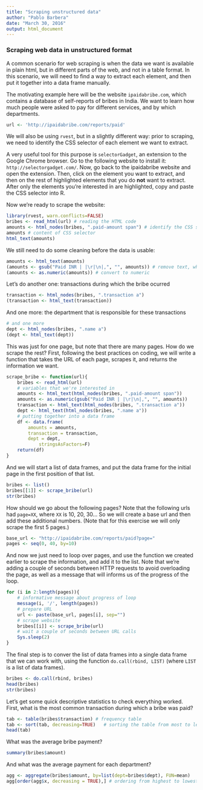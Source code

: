 ```yaml
---
title: "Scraping unstructured data"
author: "Pablo Barbera"
date: "March 30, 2016"
output: html_document
---
```


### Scraping web data in unstructured format

A common scenario for web scraping is when the data we want is available in plain html, but in different parts of the web, and not in a table format. In this scenario, we will need to find a way to extract each element, and then put it together into a data frame manually.

The motivating example here will be the website `ipaidabribe.com`, which contains a database of self-reports of bribes in India. We want to learn how much people were asked to pay for different services, and by which departments.

```r
url <- 'http://ipaidabribe.com/reports/paid'
```

We will also be using `rvest`, but in a slightly different way: prior to scraping, we need to identify the CSS selector of each element we want to extract. 

A very useful tool for this purpose is `selectorGadget`, an extension to the Google Chrome browser. Go to the following website to install it: `http://selectorgadget.com/`. Now, go back to the ipaidabribe website and open the extension. Then, click on the element you want to extract, and then on the rest of highlighted elements that you do __not__ want to extract. After only the elements you're interested in are highlighted, copy and paste the CSS selector into R.

Now we're ready to scrape the website:

```r
library(rvest, warn.conflicts=FALSE)
bribes <- read_html(url) # reading the HTML code
amounts <- html_nodes(bribes, ".paid-amount span") # identify the CSS selector
amounts # content of CSS selector
html_text(amounts)
```

We still need to do some cleaning before the data is usable:

```r
amounts <- html_text(amounts)
(amounts <- gsub("Paid INR | |\r|\n|,", "", amounts)) # remove text, white space, and commas
(amounts <- as.numeric(amounts)) # convert to numeric
```

Let's do another one: transactions during which the bribe ocurred
```r
transaction <- html_nodes(bribes, ".transaction a")
(transaction <- html_text(transaction))
```

And one more: the department that is responsible for these transactions
```r
# and one more
dept <- html_nodes(bribes, ".name a")
(dept <- html_text(dept))
```

This was just for one page, but note that there are many pages. How do we scrape the rest? First, following the best practices on coding, we will write a function that takes the URL of each page, scrapes it, and returns the information we want.

```r
scrape_bribe <- function(url){
	bribes <- read_html(url)
	# variables that we're interested in
	amounts <- html_text(html_nodes(bribes, ".paid-amount span"))
	amounts <- as.numeric(gsub("Paid INR | |\r|\n|,", "", amounts))
	transaction <- html_text(html_nodes(bribes, ".transaction a"))
	dept <- html_text(html_nodes(bribes, ".name a"))
	# putting together into a data frame
	df <- data.frame(
		amounts = amounts,
		transaction = transaction,
		dept = dept,
			stringsAsFactors=F)
	return(df)
}
```

And we will start a list of data frames, and put the data frame for the initial page in the first position of that list.

```r
bribes <- list()
bribes[[1]] <- scrape_bribe(url)
str(bribes)
```

How should we go about the following pages? Note that the following urls had `page=XX`, where `XX` is 10, 20, 30... So we will create a base url and then add these additional numbers. (Note that for this exercise we will only scrape the first 5 pages.)

```r
base_url <- "http://ipaidabribe.com/reports/paid?page="
pages <- seq(0, 40, by=10)
```

And now we just need to loop over pages, and use the function we created earlier to scrape the information, and add it to the list. Note that we're adding a couple of seconds between HTTP requests to avoid overloading the page, as well as a message that will informs us of the progress of the loop.

```r
for (i in 2:length(pages)){
	# informative message about progress of loop
	message(i, '/', length(pages))
	# prepare URL
	url <- paste(base_url, pages[i], sep="")
	# scrape website
	bribes[[i]] <- scrape_bribe(url)
	# wait a couple of seconds between URL calls
	Sys.sleep(2)
}
```

The final step is to conver the list of data frames into a single data frame that we can work with, using the function `do.call(rbind, LIST)` (where `LIST` is a list of data frames).

```r
bribes <- do.call(rbind, bribes)
head(bribes)
str(bribes)
```

Let's get some quick descriptive statistics to check everything worked. First, what is the most common transaction during which a bribe was paid?

```r
tab <- table(bribes$transaction) # frequency table
tab <- sort(tab, decreasing=TRUE)	# sorting the table from most to least common
head(tab)
```

What was the average bribe payment?

```r
summary(bribes$amount)
```

And what was the average payment for each department?
```r
agg <- aggregate(bribes$amount, by=list(dept=bribes$dept), FUN=mean)
agg[order(agg$x, decreasing = TRUE),] # ordering from highest to lowest
```




